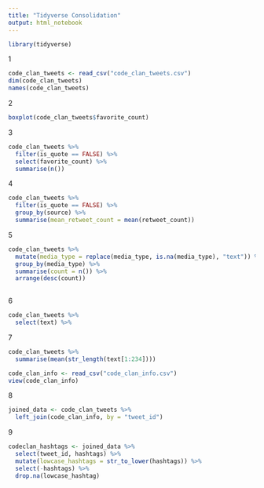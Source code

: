 ```yaml
---
title: "Tidyverse Consolidation"
output: html_notebook
---
```

```r
library(tidyverse)
```

1
```r
code_clan_tweets <- read_csv("code_clan_tweets.csv")
dim(code_clan_tweets)
names(code_clan_tweets)
```
2
```r
boxplot(code_clan_tweets$favorite_count)
```

3
```r
code_clan_tweets %>% 
  filter(is_quote == FALSE) %>% 
  select(favorite_count) %>% 
  summarise(n())
```

4
```r
code_clan_tweets %>% 
  filter(is_quote == FALSE) %>%
  group_by(source) %>% 
  summarise(mean_retweet_count = mean(retweet_count))
```

5
```r
code_clan_tweets %>%
  mutate(media_type = replace(media_type, is.na(media_type), "text")) %>%
  group_by(media_type) %>% 
  summarise(count = n()) %>% 
  arrange(desc(count))
  
```

6
```r
code_clan_tweets %>% 
  select(text) %>%
```
7

```r
code_clan_tweets %>% 
  summarise(mean(str_length(text[1:234])))
```

```r
code_clan_info <- read_csv("code_clan_info.csv")
view(code_clan_info)
```
8
```r
joined_data <- code_clan_tweets %>% 
  left_join(code_clan_info, by = "tweet_id")
```


9
```r
codeclan_hashtags <- joined_data %>% 
  select(tweet_id, hashtags) %>% 
  mutate(lowcase_hashtags = str_to_lower(hashtags)) %>% 
  select(-hashtags) %>% 
  drop.na(lowcase_hashtag)
  
```

